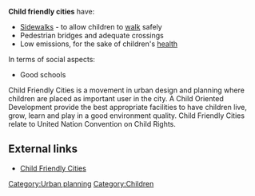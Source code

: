 {{lang|[[Kota layak anak|Bahasa Indonesia]]}}

'''Child friendly cities''' have:
* [[Sidewalks]] - to allow children to [[walk]] safely
* Pedestrian bridges and adequate crossings
* Low emissions, for the sake of children's [[health]]

In terms of social aspects:
* Good schools

Child Friendly Cities is a movement in urban design and planning where children are placed as important user in the city. A Child Oriented Development provide the best appropriate facilities to have children live, grow, learn and play in a good environment quality. Child Friendly Cities relate to United Nation Convention on Child Rights. 


== External links==

* [http://www.childfriendlycities.org Child Friendly Cities]

{{stub}}

[[Category:Urban planning]]
[[Category:Children]]